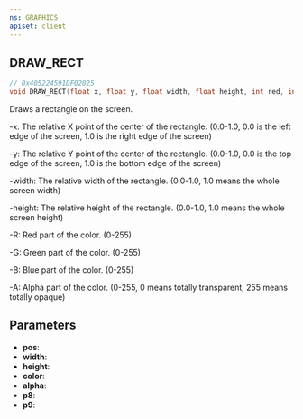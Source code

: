 ```yaml
---
ns: GRAPHICS
apiset: client
---
```

## DRAW_RECT

```c
// 0x405224591DF02025
void DRAW_RECT(float x, float y, float width, float height, int red, int green, int blue, int alpha, BOOL p8, BOOL p9);
```

Draws a rectangle on the screen.

-x: The relative X point of the center of the rectangle. (0.0-1.0, 0.0 is the left edge of the screen, 1.0 is the right edge of the screen)

-y: The relative Y point of the center of the rectangle. (0.0-1.0, 0.0 is the top edge of the screen, 1.0 is the bottom edge of the screen)

-width: The relative width of the rectangle. (0.0-1.0, 1.0 means the whole screen width)

-height: The relative height of the rectangle. (0.0-1.0, 1.0 means the whole screen height)

-R: Red part of the color. (0-255)

-G: Green part of the color. (0-255)

-B: Blue part of the color. (0-255)

-A: Alpha part of the color. (0-255, 0 means totally transparent, 255 means totally opaque)

## Parameters
* **pos**:
* **width**:
* **height**:
* **color**:
* **alpha**:
* **p8**:
* **p9**: